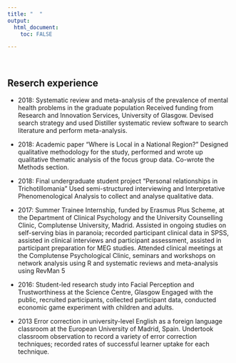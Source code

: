```yaml
---
title: "  "
output: 
  html_document:
    toc: FALSE

---
```

<br>

## **Reserch experience**
* 2018:	Systematic review and meta-analysis of the prevalence of mental health problems in the graduate population
Received funding from Research and Innovation Services, University of Glasgow. Devised search strategy and used Distiller systematic review software to search literature and perform meta-analysis.

* 2018:	Academic paper “Where is Local in a National Region?” 
Designed qualitative methodology for the study, performed and wrote up qualitative thematic analysis of the focus group data. Co-wrote the Methods section.   

* 2018:	Final undergraduate student project “Personal relationships in Trichotillomania”
Used semi-structured interviewing and Interpretative Phenomenological Analysis to collect and analyse qualitative data. 

* 2017:	Summer Trainee Internship, funded by Erasmus Plus Scheme,
at the Department of Clinical Psychology and the University Counselling Clinic, Complutense University, Madrid. Assisted in ongoing studies on self-serving bias in paranoia; recorded participant clinical data in SPSS, assisted in clinical interviews and participant assessment, assisted in participant preparation for MEG studies. Attended clinical meetings at the Complutense Psychological Clinic, seminars and workshops on network analysis using R and systematic reviews and meta-analysis using RevMan 5

* 2016:	Student-led research study into Facial Perception and Trustworthiness at the Science Centre, Glasgow
Engaged with the public, recruited participants, collected participant data, conducted economic game experiment with children and adults.

* 2013	Error correction in university-level English as a foreign language classroom at the European University of Madrid, Spain.
Undertook classroom observation to record a variety of error correction techniques; recorded rates of successful learner uptake for each technique.